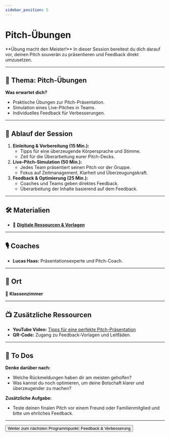 ```yaml
---
sidebar_position: 5
---
```


# Pitch-Übungen

<Admonition type="info" icon="🎯">
  **Übung macht den Meister!** In dieser Session bereitest du dich darauf
  vor, deinen Pitch souverän zu präsentieren und Feedback direkt umzusetzen.
</Admonition>

---

## 🎯 **Thema:** Pitch-Übungen

**Was erwartet dich?**

- Praktische Übungen zur Pitch-Präsentation.
- Simulation eines Live-Pitches in Teams.
- Individuelles Feedback für Verbesserungen.

---

## 📝 **Ablauf der Session**

1. **Einleitung & Vorbereitung (15 Min.):**
   - Tipps für eine überzeugende Körpersprache und Stimme.
   - Zeit für die Überarbeitung eurer Pitch-Decks.
2. **Live-Pitch-Simulation (50 Min.):**
   - Jedes Team präsentiert seinen Pitch vor der Gruppe.
   - Fokus auf Zeitmanagement, Klarheit und Überzeugungskraft.
3. **Feedback & Optimierung (25 Min.):**
   - Coaches und Teams geben direktes Feedback.
   - Überarbeitung der Inhalte basierend auf dem Feedback.

---

## 🛠️ **Materialien**

- 📂
  **[Digitale Ressourcen & Vorlagen](https://drive.google.com/drive/folders/1GMZ5pg54OIcuKGARYLaR_-Cr4w9XJ9iA?usp=drive_link)**

---

## 🎙️ **Coaches**

- **Lucas Haas:** Präsentationsexperte und Pitch-Coach.

---

## 📍 **Ort**

📍 **Klassenzimmer**

---

## 📺 **Zusätzliche Ressourcen**

- **YouTube Video:** [Tipps für eine perfekte Pitch-Präsentation](https://www.youtube.com/watch?v=XWRtG_PDRik)
- **QR-Code:** Zugang zu Feedback-Vorlagen und Leitfäden.

---

## 🚀 **To Dos**

**Denke darüber nach:**

- Welche Rückmeldungen haben dir am meisten geholfen?
- Was kannst du noch optimieren, um deine Botschaft klarer und überzeugender zu machen?

**Zusätzliche Aufgabe:**

- Teste deinen finalen Pitch vor einem Freund oder Familienmitglied und bitte um ehrliches Feedback.

---

<Button destination="/roadmap/docs/startup-basics/yfn-school/day4/pitch-feedback">
  Weiter zum nächsten Programmpunkt: Feedback & Verbesserung
</Button>
